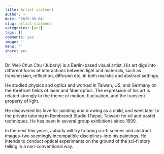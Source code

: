 ```yaml
---
title: Artist statment
author: ~
date: '2019-08-04'
slug: artist-statment
categories: [art]
tags: []
comments: yes
image: ''
menu: ''
share: yes
---
```


Dr. Wei-Chun Chu (Jubarly) is a Berlin-based visual artist. His art digs into different forms of interactions between light and materials, such as transmission, reflection, diffusion etc, in both realistic and abstract settings.

He studied physics and optics and worked in Taiwan, US, and Germany on the forefront fields of laser and fiber optics. The expression of his art is related strongly to the theme of motion, fluctuation, and the transient property of light.

He discovered his love for painting and drawing as a child, and went later to the private tutoring in Rembrandt Studio (Taipei, Taiwan) for oil and pastel techniques. He has been in several group exhibitions since 1999.

In the next few years, Jubarly will try to bring sci-fi scenes and abstract images--two seemingly incompatible disciplines--into his paintings. He intends to conduct optical experiments on the ground of the sci-fi story telling in a non-conventional way.
